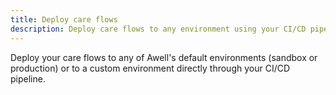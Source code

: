```yaml
---
title: Deploy care flows
description: Deploy care flows to any environment using your CI/CD pipeline
---
```


Deploy your care flows to any of Awell's default environments (sandbox or production) or to a custom environment directly through your CI/CD pipeline.

